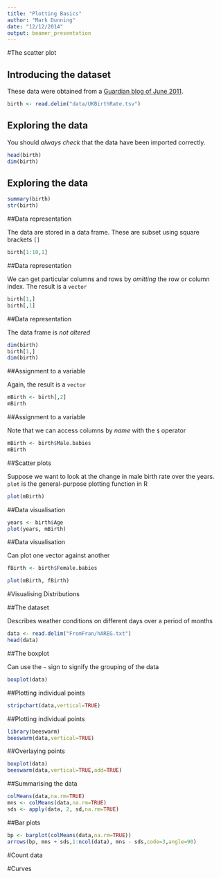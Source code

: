 ```yaml
---
title: "Plotting Basics"
author: "Mark Dunning"
date: "12/12/2014"
output: beamer_presentation
---
```



#The scatter plot

## Introducing the dataset
These data were obtained from a [Guardian blog of June 2011](http://www.theguardian.com/news/datablog/2011/jun/08/life-expectancy-uk-data-health).

```r
birth <- read.delim("data/UKBirthRate.tsv")

```

## Exploring the data

You should *always check* that the data have been imported correctly.
```r
head(birth)
dim(birth)
```

## Exploring the data

```r
summary(birth)
str(birth)
```

##Data representation

The data are stored in a data frame. These are subset using square brackets `[]`

```r
birth[1:10,1]
```

##Data representation

We can get particular columns and rows by *omitting* the row or column index. The result is a `vector`

```r
birth[1,]
birth[,1]
```

##Data representation

The data frame is *not altered*

```r
dim(birth)
birth[1,]
dim(birth)
```

##Assignment to a variable

Again, the result is a `vector`
```r
mBirth <- birth[,2]
mBirth
```

##Assignment to a variable

Note that we can access columns by *name* with the `$` operator

```r
mBirth <- birth$Male.babies
mBirth
```

##Scatter plots 

Suppose we want to look at the change in male birth rate over the years. `plot` is the general-purpose plotting function in R

```r
plot(mBirth)
```

##Data visualisation

```r
years <- birth$Age
plot(years, mBirth)
```

##Data visualisation

Can plot one vector against another
```r
fBirth <- birth$Female.babies

plot(mBirth, fBirth)
```

#Visualising Distributions

##The dataset

Describes weather conditions on different days over a period of months

```r

data <- read.delim("FromFran/hAREG.txt")
head(data)
```

##The boxplot

Can use the `~` sign to signify the grouping of the data

```r
boxplot(data)
```

##Plotting individual points

```r
stripchart(data,vertical=TRUE)

```


##Plotting individual points

```r
library(beeswarm)
beeswarm(data,vertical=TRUE)

```

##Overlaying points

```r
boxplot(data)
beeswarm(data,vertical=TRUE,add=TRUE)
```

##Summarising the data

```r
colMeans(data,na.rm=TRUE)
mns <- colMeans(data,na.rm=TRUE)
sds <- apply(data, 2, sd,na.rm=TRUE)
```


##Bar plots

```r
bp <- barplot(colMeans(data,na.rm=TRUE))
arrows(bp, mns + sds,1:ncol(data), mns - sds,code=3,angle=90)
```


#Count data

#Curves